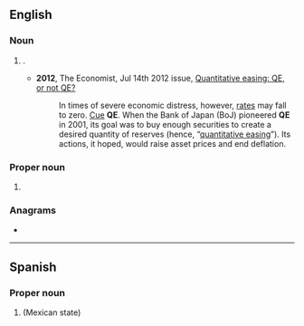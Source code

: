 {{also|q.e.|qe|që}}
==English==

===Noun===
{{en-noun|-}}

# {{lb|en|finance}} {{initialism of|en|[[quantitative easing]]}}.
#* '''2012''', The Economist, Jul 14th 2012 issue, [http://www.economist.com/node/21558596 Quantitative easing: QE, or not QE?]
#*: In times of severe economic distress, however, [[interest rates|rates]] may fall to zero. [[cue|Cue]] '''QE'''. When the Bank of Japan (BoJ) pioneered '''QE''' in 2001, its goal was to buy enough securities to create a desired quantity of reserves (hence, “[[quantitative easing]]”). Its actions, it hoped, would raise asset prices and end deflation.

===Proper noun===
{{en-proper noun}}

# {{lb|en|Canada|informal}} {{alternative form of|en|QEW}}

===Anagrams===
* {{anagrams|en|a=eq|EQ|Eq.|eq}}

----

==Spanish==

===Proper noun===
{{head|es|proper noun}}

# {{abbreviation of|en|[[Querétaro]]|nodot=1}} (Mexican state)